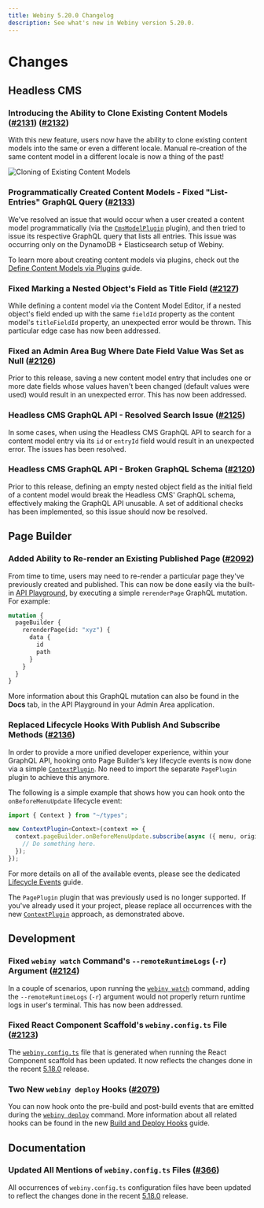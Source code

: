 ```yaml
---
title: Webiny 5.20.0 Changelog
description: See what's new in Webiny version 5.20.0.
---
```



# Changes

## Headless CMS

### Introducing the Ability to Clone Existing Content Models ([#2131](https://github.com/webiny/webiny-js/pull/2131)) ([#2132](https://github.com/webiny/webiny-js/pull/2132))

With this new feature, users now have the ability to clone existing content models into the same or even a different locale. Manual re-creation of the same content model in a different locale is now a thing of the past!

![Cloning of Existing Content Models](./images/clone-models.gif)

### Programmatically Created Content Models - Fixed "List-Entries" GraphQL Query ([#2133](https://github.com/webiny/webiny-js/pull/2133))

We've resolved an issue that would occur when a user created a content model programmatically (via the [`CmsModelPlugin`](https://github.com/webiny/webiny-js/blob/next/packages/api-headless-cms/src/content/plugins/CmsModelPlugin.ts#L9) plugin), and then tried to issue its respective GraphQL query that lists all entries. This issue was occurring only on the DynamoDB + Elasticsearch setup of Webiny.

<Alert type="info">

To learn more about creating content models via plugins, check out the [Define Content Models via Plugins](/docs/how-to-guides/webiny-applications/headless-cms/content-model-plugins/) guide.

</Alert>

### Fixed Marking a Nested Object's Field as Title Field ([#2127](https://github.com/webiny/webiny-js/pull/2127))

While defining a content model via the Content Model Editor, if a nested object's field ended up with the same `fieldId` property as the content model's `titleFieldId` property, an unexpected error would be thrown. This particular edge case has now been addressed.

### Fixed an Admin Area Bug Where Date Field Value Was Set as Null ([#2126](https://github.com/webiny/webiny-js/pull/2126))

Prior to this release, saving a new content model entry that includes one or more date fields whose values haven't been changed (default values were used) would result in an unexpected error. This has now been addressed.

### Headless CMS GraphQL API - Resolved Search Issue ([#2125](https://github.com/webiny/webiny-js/pull/2125))

In some cases, when using the Headless CMS GraphQL API to search for a content model entry via its `id` or `entryId` field would result in an unexpected error. The issues has been resolved.

### Headless CMS GraphQL API - Broken GraphQL Schema ([#2120](https://github.com/webiny/webiny-js/pull/2120))

Prior to this release, defining an empty nested object field as the initial field of a content model would break the Headless CMS' GraphQL schema, effectively making the GraphQL API unusable. A set of additional checks has been implemented, so this issue should now be resolved.

## Page Builder

### Added Ability to Re-render an Existing Published Page ([#2092](https://github.com/webiny/webiny-js/pull/2092))

From time to time, users may need to re-render a particular page they've previously created and published. This can now be done easily via the built-in [API Playground](/docs/how-to-guides/webiny-applications/admin-area/api-playground/), by executing a simple `rerenderPage` GraphQL mutation. For example:

```graphql Re-rendering a Page via the 'rerenderPage' Mutation
mutation {
  pageBuilder {
    rerenderPage(id: "xyz") {
      data {
        id
        path
      }
    }
  }
}
```

More information about this GraphQL mutation can also be found in the **Docs** tab, in the API Playground in your Admin Area application.

### Replaced Lifecycle Hooks With Publish And Subscribe Methods ([#2136](https://github.com/webiny/webiny-js/pull/2136))

In order to provide a more unified developer experience, within your GraphQL API, hooking onto Page Builder’s key lifecycle events is now done via a simple [`ContextPlugin`](https://github.com/webiny/webiny-js/blob/next/packages/handler/src/plugins/ContextPlugin.ts). No need to import the separate `PagePlugin` plugin to achieve this anymore.

The following is a simple example that shows how you can hook onto the `onBeforeMenuUpdate` lifecycle event:

```ts
import { Context } from "~/types";

new ContextPlugin<Context>(context => {
  context.pageBuilder.onBeforeMenuUpdate.subscribe(async ({ menu, original }) => {
    // Do something here.
  });
});
```

For more details on all of the available events, please see the dedicated [Lifecycle Events](/docs/key-topics/page-builder/lifecycle-events) guide.

<Alert type="danger">

The `PagePlugin` plugin that was previously used is no longer supported. If you've already used it your project, please replace all occurrences with the new [`ContextPlugin`](https://github.com/webiny/webiny-js/blob/next/packages/handler/src/plugins/ContextPlugin.ts) approach, as demonstrated above.

</Alert>

## Development

### Fixed `webiny watch` Command's `--remoteRuntimeLogs` (`-r`) Argument ([#2124](https://github.com/webiny/webiny-js/pull/2124))

In a couple of scenarios, upon running the [`webiny watch`](/docs/how-to-guides/use-watch-command/) command, adding the `--remoteRuntimeLogs` (`-r`) argument would not properly return runtime logs in user's terminal. This has now been addressed.

### Fixed React Component Scaffold's `webiny.config.ts` File ([#2123](https://github.com/webiny/webiny-js/pull/2123))

The [`webiny.config.ts`](https://github.com/webiny/webiny-js/blob/next/packages/cli-plugin-scaffold-react-component/template/webiny.config.ts) file that is generated when running the React Component scaffold has been updated. It now reflects the changes done in the recent [5.18.0](/docs/release-notes/5.18.0/changelog) release.

### Two New `webiny deploy` Hooks ([#2079](https://github.com/webiny/webiny-js/pull/2079))

You can now hook onto the pre-build and post-build events that are emitted during the [`webiny deploy`](/docs/how-to-guides/deployment/deploy-your-project/) command. More information about all related hooks can be found in the new [Build and Deploy Hooks](/docs/how-to-guides/deployment/build-and-deploy-hooks) guide.

## Documentation

### Updated All Mentions of `webiny.config.ts` Files ([#366](https://github.com/webiny/docs.webiny.com/pull/366))

All occurrences of `webiny.config.ts` configuration files have been updated to reflect the changes done in the recent [5.18.0](/docs/release-notes/5.18.0/changelog) release.
